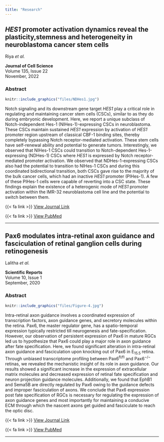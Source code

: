 ```yaml
---
title: "Research"
---
```


## <i>HES1</i> promoter activation dynamics reveal the plasticity,stemness and heterogeneity in neuroblastoma cancer stem cells

<p style="color:blue">

Riya *et al.*

</p>

**Journal of Cell Science**<br>Volume 135, Issue 22<br>November, 2022

### **Abstract**

```r
knitr::include_graphics("files/NDHes1.jpg")
```

<p align="justify">

Notch signaling and its downstream gene target <i>HES1</i> play a critical role in regulating and maintaining cancer stem cells (CSCs), similar to as they do during embryonic development. Here, we report a unique subclass of Notch-independent Hes-1 (NIHes-1)-expressing CSCs in neuroblastoma. These CSCs maintain sustained <i>HES1</i> expression by activation of <i>HES1</i> promoter region upstream of classical CBF-1 binding sites, thereby completely bypassing Notch receptor-mediated activation. These stem cells have self-renewal ability and potential to generate tumors. Interestingly, we observed that NIHes-1 CSCs could transition to Notch-dependent Hes-1-expressing (NDHes-1) CSCs where <i>HES1</i> is expressed by Notch receptor-mediated promoter activation. We observed that NDHes-1-expressing CSCs also had the potential to transition to NIHes-1 CSCs and during this coordinated bidirectional transition, both CSCs gave rise to the majority of the bulk cancer cells, which had an inactive <i>HES1</i> promoter (PIHes-1). A few of these PIHes-1 cells were capable of reverting into a CSC state. These findings explain the existence of a heterogenic mode of <i>HES1</i> promoter activation within the IMR-32 neuroblastoma cell line and the potential to switch between them.

</p>


{{< fa link >}} [View Journal Link](https://doi.org/10.1242/jcs.260157){target="_blank"}

{{< fa link >}} [View PubMed](https://pubmed.ncbi.nlm.nih.gov/36321463/){target="_blank"}

------------------------------------------------------------------------

## **Pax6 modulates intra-retinal axon guidance and fasciculation of retinal ganglion cells during retinogenesis**

<p style="color:blue">

Lalitha *et al.*

</p>

**Scientific Reports**<br>Volume 10, Issue 1<br>September, 2020

### **Abstract**

```r
knitr::include_graphics("files/Figure-4.jpg")
```

<p align="justify">

Intra-retinal axon guidance involves a coordinated expression of transcription factors, axon guidance genes, and secretory molecules within the retina. Pax6, the master regulator gene, has a spatio-temporal expression typically restricted till neurogenesis and fate-specification. However, our observation of persistent expression of Pax6 in mature RGCs led us to hypothesize that Pax6 could play a major role in axon guidance after fate specification. Here, we found significant alteration in intra-retinal axon guidance and fasciculation upon knocking out of Pax6 in E~15.5~ retina. Through unbiased transcriptome profiling between Pax6^fl/fl^ and Pax6^−/−^ retinas, we revealed the mechanistic insight of its role in axon guidance. Our results showed a significant increase in the expression of extracellular matrix molecules and decreased expression of retinal fate specification and neuron projection guidance molecules. Additionally, we found that EphB1 and Sema5B are directly regulated by Pax6 owing to the guidance defects and improper fasciculation of axons. We conclude that Pax6 expression post fate specification of RGCs is necessary for regulating the expression of axon guidance genes and most importantly for maintaining a conducive ECM through which the nascent axons get guided and fasciculate to reach the optic disc.

</p>


{{< fa link >}} [View Journal Link](https://doi.org/10.1038/s41598-020-72828-4){target="_blank"}

{{< fa link >}} [View PubMed](https://pubmed.ncbi.nlm.nih.gov/32999322/){target="_blank"}

------------------------------------------------------------------------
